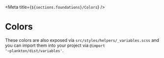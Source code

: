 
<Meta title={`${sections.foundations}/Colors`} />

# Colors

These colors are also exposed via `src/styles/helpers/_variables.scss` and you can import them into your project via `@import '~plankton/dist/variables'`.

<ColorPalette>
  <ColorItem
    title="Primary"
    colors={{
      'Primary lightest': '#FFF9F2',
      'Primary lighter': '#FFE3C4',
      'Primary light': '#FFBA69',
      'Primary main': '#FF8300',
      'Primary dark': '#C46400',
      'Primary darker': '#884500',
      'Primary darkest': '#4D2600'
    }}
  />
  <ColorItem
    title="Secondary"
    colors={{
      'Secondary lightest': '#F2F9FF',
      'Secondary lighter': '#C9E6FF',
      'Secondary light': '#78C2FF',
      'Secondary main': '#1890FF',
      'Secondary dark': '#0366C4',
      'Secondary darker': '#004588',
      'Secondary darkest': '#00264D'
    }}
  />
  <ColorItem
    title="Neutral"
    colors={{
      'Gray lightest': '#E8E8E8',
      'Gray lighter': '#BFBFBF',
      'Gray main': '#888888',
      'Gray darker': '#707070',
      'Gray darkest': '#4B4B4B'
    }}
  />
  <ColorItem
    title="Error"
    colors={{
      'Error lightest': '#FFF8F7',
      'Error lighter': '#FBC9C5',
      'Error light': '#F27468',
      'Error main': '#DB1C0A',
      'Error dark': '#AC180A',
      'Error darker': '#7C180E',
      'Error darkest': '#4D140F'
    }}
  />
  <ColorItem
    title="Success"
    colors={{
      'Success lightest': '#F7FFF8',
      'Success lighter': '#CCF0CE',
      'Success light': '#84D288',
      'Success main': '#3EA644',
      'Success dark': '#26882B',
      'Success darker': '#186A1C',
      'Success darkest': '#0F4D12'
    }}
  />
  <ColorItem
    title="Layout"
    colors={{
      'Background white': '#FFFFFF',
      'Background gray': '#F5F5F5',
      Divider: '#D8D8D8',
      'Background blue': '#F6FAFC',
      Shadow: '#4B4B4B 15% X:0 Y:2 Blur:8'
    }}
  />
</ColorPalette>
